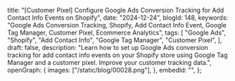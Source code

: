   title:
    "[Customer Pixel] Configure Google Ads Conversion Tracking for Add Contact Info Events on Shopify",
  date: "2024-12-24",
  blogId: 148,
  keywords:
    "Google Ads Conversion Tracking, Shopify, Add Contact Info Event, Google Tag Manager, Customer Pixel, Ecommerce Analytics",
  tags: [
    "Google Ads",
    "Shopify",
    "Add Contact Info",
    "Google Tag Manager",
    "Customer Pixel",
  ],
  draft: false,
  description:
    "Learn how to set up Google Ads conversion tracking for add contact info events on your Shopify store using Google Tag Manager and a customer pixel. Improve your customer tracking data.",
  openGraph: {
    images: ["/static/blog/00028.png"],
  },
  embedId: "",
};

<DataLayerCodeBlock fileName="add_contact_info.js" />
